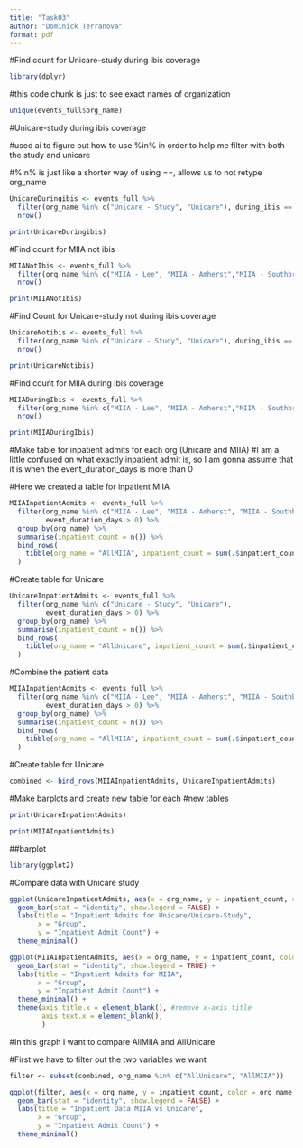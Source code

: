 ```yaml
---
title: "Task03"
author: "Dominick Terranova"
format: pdf
---
```


#Find count for Unicare-study during ibis coverage

```r
library(dplyr)
```

#this code chunk is just to see exact names of organization

```r
unique(events_full$org_name)
```

#Unicare-study during ibis coverage

#used ai to figure out how to use %in% in order to help me filter with both the study and unicare

#%in% is just like a shorter way of using ==, allows us to not retype org_name

```r
UnicareDuringibis <- events_full %>%
  filter(org_name %in% c("Unicare - Study", "Unicare"), during_ibis == 1) %>%
  nrow()

print(UnicareDuringibis)
```

#Find count for MIIA not ibis

```r
MIIANotIbis <- events_full %>%
  filter(org_name %in% c("MIIA - Lee", "MIIA - Amherst","MIIA - Southbridge", "MIIA-Pittsfield","MIIA", "MIIA - Maynard", "MIIA - Walpole","MIIA - Taunton","MIIA - Sturbridge","MIIA - Dighton","MIIA - Southwick","MIIA - Triton","MIIA - Orange","MIIA - North Adams","MIIA - Tyngsboro"), during_ibis == 0) %>%
  nrow()

print(MIIANotIbis)
```

#Find Count for Unicare-study not during ibis coverage

```r
UnicareNotibis <- events_full %>%
  filter(org_name %in% c("Unicare - Study", "Unicare"), during_ibis == 0) %>%
  nrow()

print(UnicareNotibis)
```

#Find count for MIIA during ibis coverage

```r
MIIADuringIbis <- events_full %>%
  filter(org_name %in% c("MIIA - Lee", "MIIA - Amherst","MIIA - Southbridge", "MIIA-Pittsfield","MIIA", "MIIA - Maynard", "MIIA - Walpole","MIIA - Taunton","MIIA - Sturbridge","MIIA - Dighton","MIIA - Southwick","MIIA - Triton","MIIA - Orange","MIIA - North Adams","MIIA - Tyngsboro"), during_ibis == 1) %>%
  nrow()

print(MIIADuringIbis)
```

#Make table for inpatient admits for each org (Unicare and MIIA) #I am a little confused on what exactly inpatient admit is, so I am gonna assume that it is when the event_duration_days is more than 0

#Here we created a table for inpatient MIIA

```r
MIIAInpatientAdmits <- events_full %>%
  filter(org_name %in% c("MIIA - Lee", "MIIA - Amherst", "MIIA - Southbridge", "MIIA-Pittsfield", "MIIA", "MIIA - Maynard", "MIIA - Walpole", "MIIA - Taunton", "MIIA - Sturbridge", "MIIA - Dighton", "MIIA - Southwick", "MIIA - Triton", "MIIA - Orange", "MIIA - North Adams", "MIIA - Tyngsboro"), 
         event_duration_days > 0) %>%
  group_by(org_name) %>%
  summarise(inpatient_count = n()) %>%
  bind_rows(
    tibble(org_name = "AllMIIA", inpatient_count = sum(.$inpatient_count))
  )
```

#Create table for Unicare

```r
UnicareInpatientAdmits <- events_full %>%
  filter(org_name %in% c("Unicare - Study", "Unicare"), 
         event_duration_days > 0) %>%
  group_by(org_name) %>%  
  summarise(inpatient_count = n()) %>%
  bind_rows(
    tibble(org_name = "AllUnicare", inpatient_count = sum(.$inpatient_count))
  )
```

#Combine the patient data

```r
MIIAInpatientAdmits <- events_full %>%
  filter(org_name %in% c("MIIA - Lee", "MIIA - Amherst", "MIIA - Southbridge", "MIIA-Pittsfield", "MIIA", "MIIA - Maynard", "MIIA - Walpole", "MIIA - Taunton", "MIIA - Sturbridge", "MIIA - Dighton", "MIIA - Southwick", "MIIA - Triton", "MIIA - Orange", "MIIA - North Adams", "MIIA - Tyngsboro"), 
         event_duration_days > 0) %>%
  group_by(org_name) %>%
  summarise(inpatient_count = n()) %>%
  bind_rows(
    tibble(org_name = "AllMIIA", inpatient_count = sum(.$inpatient_count))
  )
```

#Create table for Unicare

```r
combined <- bind_rows(MIIAInpatientAdmits, UnicareInpatientAdmits)
```

#Make barplots and create new table for each #new tables

```r
print(UnicareInpatientAdmits)

print(MIIAInpatientAdmits)
```

##barplot

```r
library(ggplot2)
```

#Compare data with Unicare study

```r
ggplot(UnicareInpatientAdmits, aes(x = org_name, y = inpatient_count, color = org_name, fill = org_name)) +
  geom_bar(stat = "identity", show.legend = FALSE) +
  labs(title = "Inpatient Admits for Unicare/Unicare-Study", 
       x = "Group", 
       y = "Inpatient Admit Count") +
  theme_minimal()
```

```r
ggplot(MIIAInpatientAdmits, aes(x = org_name, y = inpatient_count, color = org_name, fill = org_name)) +
  geom_bar(stat = "identity", show.legend = TRUE) +
  labs(title = "Inpatient Admits for MIIA", 
       x = "Group", 
       y = "Inpatient Admit Count") +
  theme_minimal() +
  theme(axis.title.x = element_blank(), #remove x-axis title
        axis.text.x = element_blank(), 
        )
```

#In this graph I want to compare AllMIIA and AllUnicare 

#First we have to filter out the two variables we want
```r
filter <- subset(combined, org_name %in% c("AllUnicare", "AllMIIA"))
```

```r
ggplot(filter, aes(x = org_name, y = inpatient_count, color = org_name, fill = org_name)) +
  geom_bar(stat = "identity", show.legend = FALSE) +
  labs(title = "Inpatient Data MIIA vs Unicare", 
       x = "Group", 
       y = "Inpatient Admit Count") +
  theme_minimal()
```
